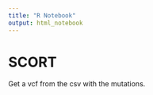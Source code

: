 ```yaml
---
title: "R Notebook"
output: html_notebook
---
```


# SCORT

Get a vcf from the csv with the mutations. 


